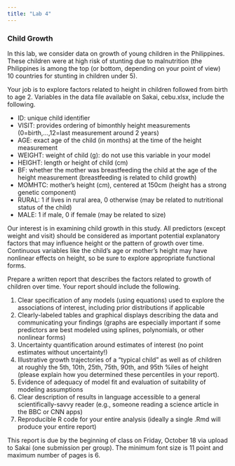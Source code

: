 ```yaml
---
title: "Lab 4"
---
```


### Child Growth

In this lab, we consider data on growth of young children in the Philippines. These children were at high risk of stunting due to malnutrition (the Philippines is among the top (or bottom, depending on your point of view) 10 countries for stunting in children under 5). 

Your job is to explore factors related to height in children followed from birth to age 2. Variables in the data file available on Sakai, cebu.xlsx, include the following.

  - ID: unique child identifier
  - VISIT: provides ordering of bimonthly height measurements (0=birth,...,12=last measurement around 2 years)
  - AGE: exact age of the child (in months) at the time of the height measurement
  - WEIGHT: weight of child (g): do not use this variable in your model
  - HEIGHT: length or height of child (cm)
  - BF: whether the mother was breastfeeding the child at the age of the height measurement (breastfeeding is related to child growth)
  - MOMHTC: mother's height (cm), centered at 150cm (height has a strong genetic component)
  - RURAL: 1 if lives in rural area, 0 otherwise (may be related to nutritional status of the child)
  - MALE: 1 if male, 0 if female (may be related to size)

Our interest is in examining child growth in this study.  All predictors (except weight and visit) should be considered as important potential explanatory factors that may influence height or the pattern of growth over time. Continuous variables like the child's age or mother's height may have nonlinear effects on height, so be sure to explore appropriate functional forms.

Prepare a written report that describes the factors related to growth of children over time.  Your report should include the following.

1.  Clear specification of any models (using equations) used to explore the associations of interest, including prior distributions if applicable
2.  Clearly-labeled tables and graphical displays describing the data and communicating your findings (graphs are especially important if some predictors are best modeled using splines, polynomials, or other nonlinear forms)
3.  Uncertainty quantification around estimates of interest (no point estimates without uncertainty!)
4.  Illustrative growth trajectories of a "typical child" as well as of children at roughly the 5th, 10th, 25th, 75th, 90th, and 95th %iles of height (please explain how you determined these percentiles in your report).
5.  Evidence of adequacy of model fit and evaluation of suitability of modeling assumptions
6.  Clear description of results in language accessible to a general scientifically-savvy reader (e.g., someone reading a science article in the BBC or CNN apps)
7.  Reproducible R code for your entire analysis (ideally a single .Rmd will produce your entire report)

This report is due by the beginning of class on Friday, October 18 via upload to Sakai (one submission per group).  The minimum font size is 11 point and maximum number of pages is 6.



 


